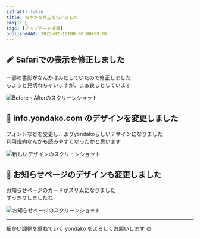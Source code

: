 ```yaml
---
isDraft: false
title: 細やかな修正を行いました
emoji: 🤏
tags: [アップデート情報]
publishedAt: 2025-02-10T00:00:00+09:00
---
```


## 🩹 Safariでの表示を修正しました

一部の書影がなんかはみだしていたので修正しました  
ちょっと見切れちゃいますが、まぁ良しとしています

![Before・Afterのスクリーンショット](./assets/before-after.png)

## 🎨 info.yondako.com のデザインを変更しました

フォントなどを変更し、よりyondakoらしいデザインになりました  
利用規約なんかも読みやすくなったかと思います

![新しいデザインのスクリーンショット](./assets/docs.png)

## 🔔 お知らせページのデザインも変更しました

お知らせページのカードがスリムになりました  
すっきりしましたね

![お知らせページのスクリーンショット](./assets/news.png)

---

細かい調整を重ねていく yondako をよろしくお願いします 🌞
